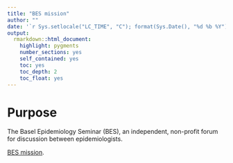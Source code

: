 ```yaml
---
title: "BES mission"
author: ""
date: '`r Sys.setlocale("LC_TIME", "C"); format(Sys.Date(), "%d %b %Y")`'
output: 
  rmarkdown::html_document:
    highlight: pygments
    number_sections: yes
    self_contained: yes
    toc: yes
    toc_depth: 2
    toc_float: yes
---
```


# Purpose

The Basel Epidemiology Seminar (BES), an independent, non-profit forum for discussion between epidemiologists.

[BES mission](data/Mission_Statement.pdf).



